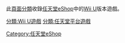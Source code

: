 此[[維基百科:頁面分類|頁面分類]]收錄[[任天堂eShop|任天堂eShop]]中的[[Wii_U|Wii U]]版本遊戲。

[[分類:Wii_U遊戲|分類:Wii U遊戲]]
[[Category:任天堂eShop|Category:任天堂eShop]]
[[分類:任天堂平台遊戲|分類:任天堂平台遊戲]]